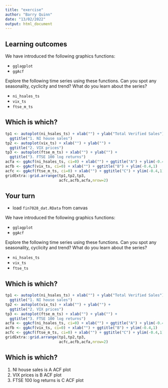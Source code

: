 ```yaml
---
title: "exercise"
author: "Barry Quinn"
date: "13/02/2022"
output: html_document
---
```


## Learning outcomes

We have introduced the following graphics functions:

  - `gglagplot`
  - `ggAcf`

Explore the following time series using these functions. Can you spot any seasonality, cyclicity and trend? What do you learn about the series?

  - `ni_hsales_ts`
  - `vix_ts`
  - `ftse_m_ts`

## Which is which?

```r
tp1 <- autoplot(ni_hsales_ts) + xlab("") + ylab("Total Verified Sales") +
  ggtitle("1. NI house sales")
tp2 <- autoplot(vix_ts) + xlab("") + ylab("") +
  ggtitle("2. VIX prices")
tp3 <- autoplot(ftse_m_ts) + xlab("") + ylab("") +
  ggtitle("3. FTSE 100 log returns")
acfa <- ggAcf(ni_hsales_ts, ci=0) + xlab("") + ggtitle("A") + ylim(-0.4,1)
acfb <- ggAcf(vix_ts, ci=0) + xlab("") + ggtitle("B") + ylim(-0.4,1)
acfc <- ggAcf(ftse_m_ts, ci=0) + xlab("") + ggtitle("C") + ylim(-0.4,1)
gridExtra::grid.arrange(tp1,tp2,tp3,
                        acfc,acfb,acfa,nrow=2)
```

## Your turn
  - load `fin7028_dat.RData` from canvas

We have introduced the following graphics functions:

  - `gglagplot`
  - `ggAcf`

Explore the following time series using these functions. Can you spot any seasonality, cyclicity and trend? What do you learn about the series?

  - `ni_hsales_ts`
  - `vix_ts`
  - `ftse_ts`

## Which is which?

```r
tp1 <- autoplot(ni_hsales_ts) + xlab("") + ylab("Total Verified Sales") +
  ggtitle("1. NI house sales")
tp2 <- autoplot(vix_ts) + xlab("") + ylab("") +
  ggtitle("2. VIX prices")
tp3 <- autoplot(ftse_m_ts) + xlab("") + ylab("") +
  ggtitle("3. FTSE 100 log returns")
acfa <- ggAcf(ni_hsales_ts, ci=0) + xlab("") + ggtitle("A") + ylim(-0.4,1)
acfb <- ggAcf(vix_ts, ci=0) + xlab("") + ggtitle("B") + ylim(-0.4,1)
acfc <- ggAcf(ftse_m_ts, ci=0) + xlab("") + ggtitle("C") + ylim(-0.4,1)
gridExtra::grid.arrange(tp1,tp2,tp3,
                        acfc,acfb,acfa,nrow=2)
```

## Which is which?

1. NI house sales is A ACF plot
2. VIX prices is B ACF plot
3. FTSE 100 log returns is C ACF plot
